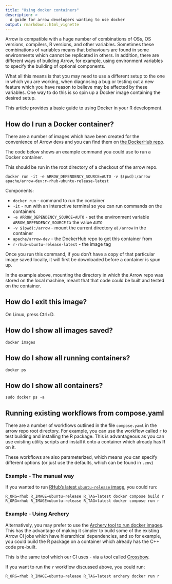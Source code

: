 ```yaml
---
title: "Using docker containers"
description: >
  A guide for arrow developers wanting to use docker
output: rmarkdown::html_vignette
---
```


Arrow is compatible with a huge number of combinations of OSs, OS versions,
compilers, R versions, and other variables.  Sometimes these combinations of
variables means that behaviours are found in some environments which cannot be
replicated in others.  In addition, there are different ways of building Arrow,
for example, using environment variables to specify the building of optional
components.

What all this means is that you may need to use a different setup to the one in
which you are working, when diagnosing a bug or testing out a new feature which
you have reason to believe may be affected by these variables.  One way to do
this is so spin up a Docker image containing the desired setup.

This article provides a basic guide to using Docker in your R development.

## How do I run a Docker container?

There are a number of images which have been created for the convenience of
Arrow devs and you can find them on [the DockerHub repo](https://hub.docker.com/r/apache/arrow-dev/tags).

The code below shows an example command you could use to run a Docker container.

This should be run in the root directory of a checkout of the arrow repo.

```shell
docker run -it -e ARROW_DEPENDENCY_SOURCE=AUTO -v $(pwd):/arrow apache/arrow-dev:r-rhub-ubuntu-release-latest
```

Components:

* `docker run` - command to run the container
* `-it` - run with an interactive terminal so you can run commands on the containers
* `-e ARROW_DEPENDENCY_SOURCE=AUTO` - set the environment variable `ARROW_DEPENDENCY_SOURCE` to the value `AUTO`
* `-v $(pwd):/arrow` - mount the current directory at `/arrow` in the container
* `apache/arrow-dev` - the DockerHub repo to get this container from
* `r-rhub-ubuntu-release-latest` - the image tag

Once you run this command, if you don't have a copy of that particular image
saved locally, it will first be downloaded before a container is spun up.

In the example above, mounting the directory in which the Arrow repo was stored
on the local machine, meant that that code could be built and tested on the
container.

## How do I exit this image?

On Linux, press Ctrl+D.

## How do I show all images saved?

```shell
docker images
```

## How do I show all running containers?

```shell
docker ps
```

## How do I show all containers?

```shell
sudo docker ps -a
```

## Running existing workflows from compose.yaml

There are a number of workflows outlined in the file `compose.yaml` in the
arrow repo root directory.  For example, you can use the workflow called `r` to
test building and installing the R package.  This is advantageous as you can use
existing utility scripts and install it onto a container which already has R on
it.

These workflows are also parameterized, which means you can specify different
options (or just use the defaults, which can be found in `.env`)

### Example - The manual way

If you wanted to run [RHub's latest `ubuntu-release` image](https://hub.docker.com/r/rhub/ubuntu-release), you could
run:

```shell
R_ORG=rhub R_IMAGE=ubuntu-release R_TAG=latest docker compose build r
R_ORG=rhub R_IMAGE=ubuntu-release R_TAG=latest docker compose run r
```

### Example - Using Archery

Alternatively, you may prefer to use the [Archery tool to run docker images](https://arrow.apache.org/docs/developers/docker.html).
This has the advantage of making it simpler to build some of the existing Arrow
CI jobs which have hierarchical dependencies, and so for example, you could
build the R package on a container which already has the C++ code pre-built.

This is the same tool which our CI uses - via a tool called [Crossbow](https://arrow.apache.org/docs/developers/crossbow.html).

If you want to run the `r` workflow discussed above, you could run:

```shell
R_ORG=rhub R_IMAGE=ubuntu-release R_TAG=latest archery docker run r
```
